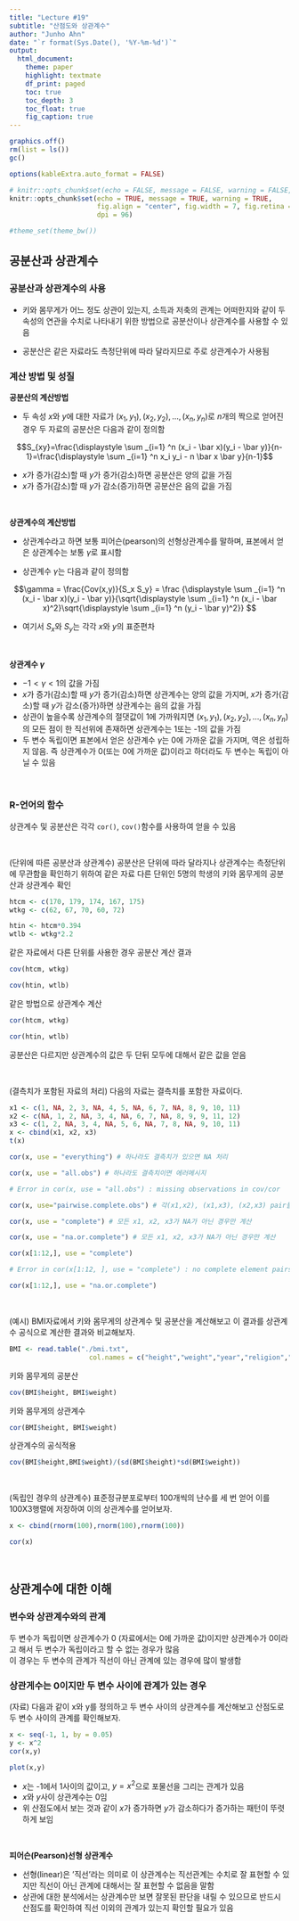 ```yaml
---
title: "Lecture #19"
subtitle: "산점도와 상관계수"
author: "Junho Ahn"
date: "`r format(Sys.Date(), '%Y-%m-%d')`"
output: 
  html_document:
    theme: paper
    highlight: textmate
    df_print: paged
    toc: true
    toc_depth: 3
    toc_float: true
    fig_caption: true
---
```


```r
graphics.off()
rm(list = ls())
gc()

options(kableExtra.auto_format = FALSE)

# knitr::opts_chunk$set(echo = FALSE, message = FALSE, warning = FALSE,
knitr::opts_chunk$set(echo = TRUE, message = TRUE, warning = TRUE,
                      fig.align = "center", fig.width = 7, fig.retina = 2,
                      dpi = 96)

#theme_set(theme_bw())

```

## 공분산과 상관계수

### 공분산과 상관계수의 사용

* 키와 몸무게가 어느 정도 상관이 있는지, 소득과 저축의 관계는 어떠한지와 같이 두 속성의 연관을 수치로 나타내기 위한 방법으로 공분산이나 상관계수를 사용할 수 있음  

* 공분산은 같은 자료라도 측정단위에 따라 달라지므로 주로 상관계수가 사용됨   

### 계산 방법 및 성질  

**공분산의 계산방법**  

* 두 속성 $x$와 $y$에 대한 자료가 $(x_1, y_1),(x_2, y_2), ... , (x_n,y_n)$로 $n$개의 짝으로 얻어진 경우 두 자료의 공분산은 다음과 같이 정의함  

$$S_{xy}=\frac{\displaystyle \sum _{i=1} ^n (x_i - \bar x)(y_i - \bar y)}{n-1}=\frac{\displaystyle \sum _{i=1} ^n x_i y_i - n \bar x \bar y}{n-1}$$

* $x$가 증가(감소)할 때 $y$가 증가(감소)하면 공분산은 양의 값을 가짐  
* $x$가 증가(감소)할 때 $y$가 감소(증가)하면 공분산은 음의 값을 가짐  
  
<br>
  
**상관계수의 계산방법**  

* 상관계수라고 하면 보통 피어슨(pearson)의 선형상관계수를 말하며, 표본에서 얻은 상관계수는 보통 $\gamma$로 표시함  

* 상관계수 $\gamma$는 다음과 같이 정의함  

$$\gamma = \frac{Cov(x,y)}{S_x S_y} = \frac {\displaystyle \sum _{i=1} ^n (x_i - \bar x)(y_i - \bar y)}{\sqrt{\displaystyle \sum _{i=1} ^n (x_i - \bar x)^2}\sqrt{\displaystyle \sum _{i=1} ^n (y_i - \bar y)^2}} $$

* 여기서 $S_x$와 $S_y$는 각각 $x$와 $y$의 표준편차
  
<br>
  
**상관계수 $\gamma$**  

* $-1 < \gamma < 1$의 값을 가짐  
* $x$가 증가(감소)할 때 $y$가 증가(감소)하면 상관계수는 양의 값을 가지며, $x$가 증가(감소)할 때 $y$가 감소(증가)하면 상관계수는 음의 값을 가짐  
* 상관이 높을수록 상관계수의 절댓값이 1에 가까워지면 $(x_1, y_1),(x_2, y_2), ... , (x_n,y_n)$의 모든 점이 한 직선위에 존재하면 상관계수는 1또는 -1의 값을 가짐  
* 두 변수 독립이면 표본에서 얻은 상관계수 $\gamma$는 0에 가까운 값을 가지며, 역은 성립하지 않음. 즉 상관계수가 0(또는 0에 가까운 값)이라고 하더라도 두 변수는 독립이 아닐 수 있음  

<br>

### R-언어의 함수  

상관계수 및 공분산은 각각 `cor()`, `cov()`함수를 사용하여 얻을 수 있음

<br>

(단위에 따른 공분산과 상관계수) 공분산은 단위에 따라 달라지나 상관계수는 측정단위에 무관함을 확인하기 위하여 같은 자료 다른 단위인 5명의 학생의 키와 몸무게의 공분산과 상관계수 확인  

```r
htcm <- c(170, 179, 174, 167, 175)
wtkg <- c(62, 67, 70, 60, 72)
```

```r
htin <- htcm*0.394
wtlb <- wtkg*2.2
```

같은 자료에서 다른 단위를 사용한 경우 공분산 계산 결과  

```r
cov(htcm, wtkg)
```

```r
cov(htin, wtlb)
```

같은 방법으로 상관계수 계산  

```r
cor(htcm, wtkg)
```

```r
cor(htin, wtlb)
```

공분산은 다르지만 상관계수의 값은 두 단뒤 모두에 대해서 같은 값을 얻음  

<br>

(결측치가 포함된 자료의 처리) 다음의 자료는 결측치를 포함한 자료이다.  

```r
x1 <- c(1, NA, 2, 3, NA, 4, 5, NA, 6, 7, NA, 8, 9, 10, 11)
x2 <- c(NA, 1, 2, NA, 3, 4, NA, 6, 7, NA, 8, 9, 9, 11, 12)
x3 <- c(1, 2, NA, 3, 4, NA, 5, 6, NA, 7, 8, NA, 9, 10, 11)
x <- cbind(x1, x2, x3)
t(x)
```

```r
cor(x, use = "everything") # 하나라도 결측치가 있으면 NA 처리
```

```r
cor(x, use = "all.obs") # 하나라도 결측치이면 에러메시지

# Error in cor(x, use = "all.obs") : missing observations in cov/cor
```

```r
cor(x, use="pairwise.complete.obs") # 각(x1,x2), (x1,x3), (x2,x3) pair들끼리 계산
```

```r
cor(x, use = "complete") # 모든 x1, x2, x3가 NA가 아닌 경우만 계산
```

```r
cor(x, use = "na.or.complete") # 모든 x1, x2, x3가 NA가 아닌 경우만 계산
```

```r
cor(x[1:12,], use = "complete")

# Error in cor(x[1:12, ], use = "complete") : no complete element pairs
```

```r
cor(x[1:12,], use = "na.or.complete")
```

<br>

(예시) BMI자료에서 키와 몸무게의 상관계수 및 공분산을 계산해보고 이 결과를 상관계수 공식으로 계산한 결과와 비교해보자.  

```r
BMI <- read.table("./bmi.txt", 
                    col.names = c("height","weight","year","religion","gender","marriage"))
```

키와 몸무게의 공분산  

```r
cov(BMI$height, BMI$weight)
```

키와 몸무게의 상관계수

```r
cor(BMI$height, BMI$weight)
```

상관계수의 공식적용  

```r
cov(BMI$height,BMI$weight)/(sd(BMI$height)*sd(BMI$weight))
```

<br>

(독립인 경우의 상관계수) 표준정규분포로부터 100개씩의 난수를 세 번 얻어 이를 100X3행렬에 저장하여 이의 상관계수를 얻어보자.  

```r
x <- cbind(rnorm(100),rnorm(100),rnorm(100))
```

```r
cor(x)
```

<br>

## 상관계수에 대한 이해  

### 변수와 상관계수와의 관계  

두 변수가 독립이면 상관계수가 0 (자료에서는 0에 가까운 값)이지만 상관계수가 0이라고 해서 두 변수가 독립이라고 할 수 없는 경우가 많음  
이 경우는 두 변수의 관계가 직선이 아닌 관계에 있는 경우에 많이 발생함    

### 상관게수는 0이지만 두 변수 사이에 관계가 있는 경우  

(자료) 다음과 같이 x와 y를 정의하고 두 변수 사이의 상관계수를 계산해보고 산점도로 두 변수 사이의 관계를 확인해보자.  

```r
x <- seq(-1, 1, by = 0.05)
y <- x^2
cor(x,y)
```

```r
plot(x,y)
```

- $x$는 -1에서 1사이의 값이고, $y=x^2$으로 포물선을 그리는 관계가 있음  
- $x$와 $y$사이 상관계수는 0임  
- 위 산점도에서 보는 것과 같이 $x$가 증가하면 $y$가 감소하다가 증가하는 패턴이 뚜렷하게 보임  

<br>

**피어슨(Pearson)선형 상관계수**  

- 선형(linear)은 '직선'라는 의미로 이 상관계수는 직선관계는 수치로 잘 표현할 수 있지만 직선이 아닌 관계에 대해서는 잘 표현할 수 없음을 말함  
- 상관에 대한 분석에서는 상관계수만 보면 잘못된 판단을 내릴 수 있으므로 반드시 산점도를 확인하여 직선 이외의 관계가 있는지 확인할 필요가 있음  

